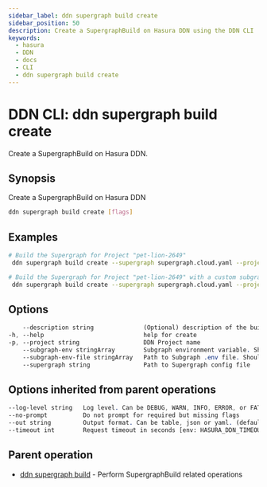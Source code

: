 ```yaml
---
sidebar_label: ddn supergraph build create
sidebar_position: 50
description: Create a SupergraphBuild on Hasura DDN using the DDN CLI
keywords:
  - hasura
  - DDN
  - docs
  - CLI
  - ddn supergraph build create
---
```


# DDN CLI: ddn supergraph build create

Create a SupergraphBuild on Hasura DDN.

## Synopsis

Create a SupergraphBuild on Hasura DDN

```bash
ddn supergraph build create [flags]
```

## Examples

```bash
# Build the Supergraph for Project "pet-lion-2649"
 ddn supergraph build create --supergraph supergraph.cloud.yaml --project pet-lion-2649

# Build the Supergraph for Project "pet-lion-2649" with a custom subgraph env file and env vars for Subgraph "myapp"
 ddn supergraph build create --supergraph supergraph.cloud.yaml --project pet-lion-2649 --subgraph-env-file myapp:./myapp/.env.myapp.cloud --subgraph-env myapp:foo=bar
```

## Options

```sass
    --description string              (Optional) description of the build
-h, --help                            help for create
-p, --project string                  DDN Project name
    --subgraph-env stringArray        Subgraph environment variable. Should be prefixed with the Subgraph name followed by a colon e.g. "myapp:key=val". Can be repeated to provide multiple Subgraph env vars
    --subgraph-env-file stringArray   Path to Subgraph .env file. Should be prefixed with the Subgraph name followed by a colon e.g. "myapp:./myapp/.env". Can be repeated to provide multiple subgraph env files
    --supergraph string               Path to Supergraph config file
```

## Options inherited from parent operations

```sass
--log-level string   Log level. Can be DEBUG, WARN, INFO, ERROR, or FATAL. (default "INFO")
--no-prompt          Do not prompt for required but missing flags
--out string         Output format. Can be table, json or yaml. (default "table")
--timeout int        Request timeout in seconds [env: HASURA_DDN_TIMEOUT] (default 100)
```

## Parent operation

- [ddn supergraph build](/cli/commands/ddn_supergraph_build) - Perform SupergraphBuild related operations
